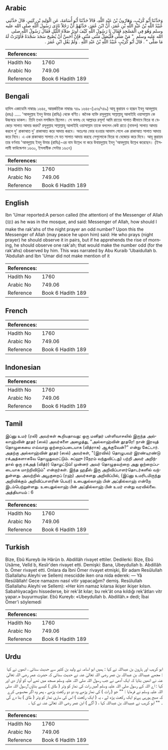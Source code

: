 ## Arabic


<div dir="rtl" lang="ar" style={{fontSize:'larger',backgroundColor:'#f8f9fa',padding:20}}>
وَحَدَّثَنَا أَبُو كُرَيْبٍ، وَهَارُونُ بْنُ عَبْدِ اللَّهِ، قَالاَ حَدَّثَنَا أَبُو أُسَامَةَ، عَنِ الْوَلِيدِ بْنِ كَثِيرٍ، قَالَ حَدَّثَنِي عُبَيْدُ اللَّهِ بْنُ عَبْدِ اللَّهِ بْنِ عُمَرَ، أَنَّ ابْنَ عُمَرَ، حَدَّثَهُمْ أَنَّ رَجُلاً نَادَى رَسُولَ اللَّهِ صلى الله عليه وسلم وَهُوَ فِي الْمَسْجِدِ فَقَالَ يَا رَسُولَ اللَّهِ كَيْفَ أُوتِرُ صَلاَةَ اللَّيْلِ فَقَالَ رَسُولُ اللَّهِ صلى الله عليه وسلم ‏ "‏ مَنْ صَلَّى فَلْيُصَلِّ مَثْنَى مَثْنَى فَإِنْ أَحَسَّ أَنْ يُصْبِحَ سَجَدَ سَجْدَةً فَأَوْتَرَتْ لَهُ مَا صَلَّى ‏"‏ ‏.‏ قَالَ أَبُو كُرَيْبٍ عُبَيْدُ اللَّهِ بْنُ عَبْدِ اللَّهِ ‏.‏ وَلَمْ يَقُلِ ابْنِ عُمَرَ ‏.‏
</div>
<div style={{backgroundColor:'#f8f9fa',padding:20, marginBottom: 10}}><table> <thead> <tr> <th>References:</th> <th></th> </tr> </thead> <tbody><tr><td>Hadith No</td><td>1760</td></tr><tr><td>Arabic No</td><td>749.06</td></tr><tr><td>Reference</td><td>Book 6 Hadith 189</td></tr></tbody></table></div>

## Bengali


<div dir="ltr" lang="bn" style={{fontSize:'larger',backgroundColor:'#f8f9fa',padding:20}}>
হাদিস একাডেমি নাম্বারঃ ১৬৪৫, আন্তর্জাতিক নাম্বারঃ ৭৪৯ ১৬৪৫-(১৫৬/৭৪৯) আবূ কুরায়ব ও হারূন ইবনু আবদুল্লাহ (রহঃ) ..... 'আবদুল্লাহ ইবনু উমার (রাযিঃ) থেকে বর্ণিত। জনৈক ব্যক্তি রসূলুল্লাহ সাল্লাল্লাহু আলাইহি ওয়াসাল্লাম কে উচ্চস্বরে ডাকল। তিনি তখন মসজিদে ছিলেন। সে বললঃ হে আল্লাহর রসূল! আমি রাতের সালাত কীভাবে বিতর বা বেজোড় সালাত আদায় করব? রসূলুল্লাহ সাল্লাল্লাহু আলাইহি ওয়াসাল্লাম তাকে বললেন কেউ রাতে (নাফল) সালাত আদায় করলে দু' রাকাআত দু' রাকাআত করে আদায় করবে। অতঃপর ভোর হওয়ার আভাস পেলে এক রাকাআত সালাত আদায় করে নিবে। এ এক রাকাআত সালাত সে যত সালাত আদায় করছে সেগুলোকে বিতর বা বেজোড় করে দিবে। আবূ কুরায়ব তার বর্ণনায় 'আবদুল্লাহ ইবনু উমার (রাযিঃ)-এর নাম উল্লেখ না করে উবায়দুল্লাহ ইবনু 'আবদুল্লাহ উল্লেখ করেছেন। (ইসলামী ফাউন্ডেশন ১৬৩০, ইসলামীক সেন্টার ১৬৩৭)
</div>
<div style={{backgroundColor:'#f8f9fa',padding:20, marginBottom: 10}}><table> <thead> <tr> <th>References:</th> <th></th> </tr> </thead> <tbody><tr><td>Hadith No</td><td>1760</td></tr><tr><td>Arabic No</td><td>749.06</td></tr><tr><td>Reference</td><td>Book 6 Hadith 189</td></tr></tbody></table></div>

## English


<div dir="ltr" lang="en" style={{fontSize:'larger',backgroundColor:'#f8f9fa',padding:20}}>
Ibn 'Umar reported:A person called (the attention) of the Messenger of Allah (ﷺ) as he was in the mosque, and said: Messenger of Allah, how should I make the rak'ahs of the night prayer an odd number? Upon this the Messenger of Allah (may peace he upon him) said: He who prays (night prayer) he should observe it in pairs, but if he apprehends the rise of morning, he should observe one rak'ah; that would make the number odd (for the rak'ahs) observed by him. This was narrated by Abu Kuraib 'Ubaidullah b. 'Abdullah and Ibn 'Umar did not make mention of it
</div>
<div style={{backgroundColor:'#f8f9fa',padding:20, marginBottom: 10}}><table> <thead> <tr> <th>References:</th> <th></th> </tr> </thead> <tbody><tr><td>Hadith No</td><td>1760</td></tr><tr><td>Arabic No</td><td>749.06</td></tr><tr><td>Reference</td><td>Book 6 Hadith 189</td></tr></tbody></table></div>

## French


<div dir="ltr" lang="fr" style={{fontSize:'larger',backgroundColor:'#f8f9fa',padding:20}}>

</div>
<div style={{backgroundColor:'#f8f9fa',padding:20, marginBottom: 10}}><table> <thead> <tr> <th>References:</th> <th></th> </tr> </thead> <tbody><tr><td>Hadith No</td><td>1760</td></tr><tr><td>Arabic No</td><td>749.06</td></tr><tr><td>Reference</td><td>Book 6 Hadith 189</td></tr></tbody></table></div>

## Indonesian


<div dir="ltr" lang="id" style={{fontSize:'larger',backgroundColor:'#f8f9fa',padding:20}}>

</div>
<div style={{backgroundColor:'#f8f9fa',padding:20, marginBottom: 10}}><table> <thead> <tr> <th>References:</th> <th></th> </tr> </thead> <tbody><tr><td>Hadith No</td><td>1760</td></tr><tr><td>Arabic No</td><td>749.06</td></tr><tr><td>Reference</td><td>Book 6 Hadith 189</td></tr></tbody></table></div>

## Tamil


<div dir="ltr" lang="ta" style={{fontSize:'larger',backgroundColor:'#f8f9fa',padding:20}}>
இப்னு உமர் (ரலி) அவர்கள் கூறியதாவது: ஒரு மனிதர் பள்ளிவாசலில் இருந்த அல்லாஹ்வின் தூதர் (ஸல்) அவர்களை அழைத்து, "அல்லாஹ்வின் தூதரே! நான் இரவுத் தொழுகையை எவ்வாறு ஒற்றைப்படையாக (வித்ராக) ஆக்குவேன்?" என்று கேட்டார். அதற்கு அல்லாஹ்வின் தூதர் (ஸல்) அவர்கள், "(இரவில்) தொழுபவர் இரண்டிரண்டு ரக்அத்களாகவே தொழுதுவரட்டும். சுப்ஹு (நேரம் வந்துவிட்டது) பற்றி அவர் அறிந்தால் ஒரு ரக்அத் (வித்ர்) தொழட்டும்! முன்னர் அவர் தொழுதவற்றை அது ஒற்றைப்படையாக மாற்றிவிடும்" என்றார்கள். இந்த ஹதீஸ் இரு அறிவிப்பாளர்தொடர்களில் வந்துள்ளது. அவற்றில் அபூகுறைப் (ரஹ்) அவர்களது அறிவிப்பில், (இப்னு உமரிடமிருந்து அறிவிக்கும் அறிவிப்பாளரின் பெயர்) உபைதுல்லாஹ் பின் அப்தில்லாஹ் என்றே இடம்பெற்றுள்ளது. உபைதுல்லாஹ் பின் அப்தில்லாஹ் பின் உமர் என்று வரவில்லை. அத்தியாயம் : 6
</div>
<div style={{backgroundColor:'#f8f9fa',padding:20, marginBottom: 10}}><table> <thead> <tr> <th>References:</th> <th></th> </tr> </thead> <tbody><tr><td>Hadith No</td><td>1760</td></tr><tr><td>Arabic No</td><td>749.06</td></tr><tr><td>Reference</td><td>Book 6 Hadith 189</td></tr></tbody></table></div>

## Turkish


<div dir="ltr" lang="tr" style={{fontSize:'larger',backgroundColor:'#f8f9fa',padding:20}}>
Bize, Ebû Kureyb ile Hârûn b. Abdillâh rivayet ettiler. Dedilerki: Bize, Ebû Usâme, Velîd b, Kesîr'den rivayet etti. Demişki: Bana, Ubeydullah b. Abdillâh b. Ömer rivayet etti. Onlara da îbni Ömer rivayet etmişki, Bir adam Resûlullah (Sallallahu Aleyhi ve Sellem) mescidde iken ona nida ederek: — Yâ Resûlâllah! Gece namazını nasıl vitir yapacağım? demiş. Resûlullah (Sallallahu Aleyhi ve Sellem): «Her kim namaz kılarsa ikişer ikişer kılsın. Sabahlıyacağını hissederse, bir rek'ât kılar; bu rek'ât ona kıldığı rek'âtları vitr yapar.» buyurmuşlar. Ebû Kureyb: «Ubeydullah b. Abdillâh.» dedi; İbai Ömer'i söylemedi
</div>
<div style={{backgroundColor:'#f8f9fa',padding:20, marginBottom: 10}}><table> <thead> <tr> <th>References:</th> <th></th> </tr> </thead> <tbody><tr><td>Hadith No</td><td>1760</td></tr><tr><td>Arabic No</td><td>749.06</td></tr><tr><td>Reference</td><td>Book 6 Hadith 189</td></tr></tbody></table></div>

## Urdu


<div dir="rtl" lang="ur" style={{fontSize:'larger',backgroundColor:'#f8f9fa',padding:20}}>
ابو کریب اور ہارون بن عبداللہ نے کہا : ہمیں ابو اسامہ نے ولید بن کثیر سے حدیث سنائی ، انھوں نے کہا : مجھے عبیداللہ بن عبداللہ بن عمر رضی اللہ تعالیٰ عنہ نے حدیث سنائی کہ حضرت عمر رضی اللہ تعالیٰ عنہ نے انھیں بتایا کہ ایک آدمی نے جب رسول اللہ صلی اللہ علیہ وسلم مسجد میں تھے آپ کو آواز دی اور کہا : اے اللہ کے رسول صلی اللہ علیہ وسلم !میں رات کی نماز کو وتر ( طاق ) کیسے بناؤں؟رسول اللہ صلی اللہ علیہ وسلم نے فرمایا : "" جو ( رات ) کی نماز پڑھے وہ دو دو رکعت پڑھے ، پھر وہ اگر محسوس کرے کہ صبح ہورہی ہےتو ایک رکعت پڑھ لے ، یہ ( ایک رکعت ) اس کی ساری نماز کو وتر ( طاق ) بنا دے گی ۔ "" ابو کریب نے عبیداللہ بن عبداللہ کہا ، ( آگے ) ابن عمر رضی اللہ تعالیٰ عنہ نے کہا ۔
</div>
<div style={{backgroundColor:'#f8f9fa',padding:20, marginBottom: 10}}><table> <thead> <tr> <th>References:</th> <th></th> </tr> </thead> <tbody><tr><td>Hadith No</td><td>1760</td></tr><tr><td>Arabic No</td><td>749.06</td></tr><tr><td>Reference</td><td>Book 6 Hadith 189</td></tr></tbody></table></div>